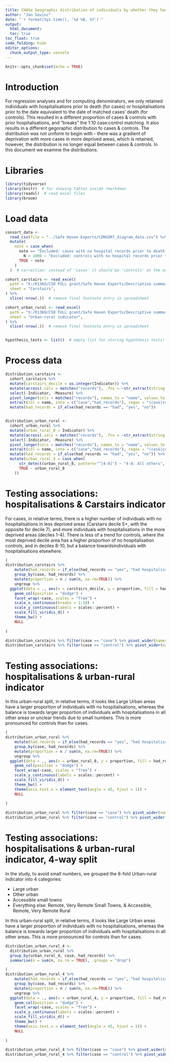 ```yaml
---
title: CHASe Geographic distribution of individuals by whether they had hospitalisations or not
author: "Jan Savinc"
date: "`r format(Sys.time(), '%d %B, %Y')`"
output: 
  html_document:
  toc: true
toc_float: true
code_folding: hide
editor_options: 
  chunk_output_type: console
---
```

  
```r
knitr::opts_chunk$set(echo = TRUE)
```

# Introduction

For regression analyses and for computing denominators, we only retained individuals with hospitalisations prior to death (for cases) or hospitalisations prior to the date equivalent to the date of matched cases' death (for controls).
This resulted in a different proportion of cases & controls with prior hospitalisations, and "breaks" the 1:10 case:control matching. It also results in a different gegoraphic distribution fo cases & controls. The distribution was not uniform to begin with - there was a gradient of deprivation with more cases in more deprived areas, which is retained, however, the distribution is no longer equal between cases & controls. In this document we examine the distributions.

# Libraries

```r
library(tidyverse)
library(knitr)  # for showing tables inside rmarkdown
library(readxl)  # read excel files
library(broom)
```

# Load data

```r
consort_data <- 
  read_csv(file = "../Safe Haven Exports/CONSORT_diagram_data.csv") %>%
  mutate(
    note = case_when(
      note == "Excluded: cases with no hospital records prior to death before age 18" &
        N > 1000 ~ "Excluded: controls with no hospital records prior to death before age 18",
      TRUE ~ note
    )
  )  # correction: instead of 'cases' it should be 'controls' at the entry for exclusions with no records prior to death or age 18 with N>1000

cohort_carstairs <- read_excel(
  path = "X:/R1369/CSO FULL grant/Safe Haven Exports/Descriptive summary of cohort & individuals with any records/Descriptive_summary_cohort_by_whether_they_had_any_records_prior_to_death.xlsx",
  sheet = "Carstairs", 
) %>%
  slice(-nrow(.))  # remove final footnote entry in spreadsheet

cohort_urban_rural <- read_excel(
  path = "X:/R1369/CSO FULL grant/Safe Haven Exports/Descriptive summary of cohort & individuals with any records/Descriptive_summary_cohort_by_whether_they_had_any_records_prior_to_death.xlsx",
  sheet = "Urban-rural indicator", 
) %>%
  slice(-nrow(.))  # remove final footnote entry in spreadsheet


hypothesis_tests <- list()  # empty list for storing hypothesis tests!
```


# Process data

```r
distribution_carstairs <-
  cohort_carstairs %>%
  mutate(carstairs_decile = as.integer(Indicator)) %>%
  mutate(across(.cols = matches("records"), .fns = ~str_extract(string = .x, pattern = "^\\d+\\s") %>% as.integer())) %>%
  select(-Indicator, -Measure) %>%
  pivot_longer(cols = matches("records"), names_to = "name", values_to = "n") %>%
  extract(col = name, into = c("case","had_records"), regex = "(case|control)_(no|had).*", remove = TRUE) %>%
  mutate(had_records = if_else(had_records == "had", "yes", "no"))


distribution_urban_rural <-
  cohort_urban_rural %>%
  mutate(urban_rural_8 = Indicator) %>%
  mutate(across(.cols = matches("records"), .fns = ~str_extract(string = .x, pattern = "^\\d+\\s") %>% as.integer())) %>%
  select(-Indicator, -Measure) %>%
  pivot_longer(cols = matches("records"), names_to = "name", values_to = "n") %>%
  extract(col = name, into = c("case","had_records"), regex = "(case|control)_(no|had).*", remove = TRUE) %>%
  mutate(had_records = if_else(had_records == "had", "yes", "no")) %>%
  mutate(urban_rural_4 = case_when(
      str_detect(urban_rural_8, pattern="^[4-8]") ~ "4-8: All others",
      TRUE ~ urban_rural_8
    ))
```

# Testing associations: hospitalisations & Carstairs indicator

For cases, in relative terms, there is a higher number of individuals with no hospitalisations in less deprived areas (Carstairs decile 5+, with the opposite for decile 7), and more individuals with hospitalisations in the more deprived areas (deciles 1-4).
There is less of a trend for controls, where the most deprived decile area has a higher proportion of no hospitalisation controls, and in deciles 8-10, but a balance towardsindividuals with hospitalisations elsewhere.

```r
(
distribution_carstairs %>%
    mutate(had_records = if_else(had_records == "yes", "had hospitalisations", "no hospitalisations prior to death")) %>%
    group_by(case, had_records) %>%
    mutate(proportion = n / sum(n, na.rm=TRUE)) %>%
    ungroup %>%
  ggplot(data = ., aes(x = carstairs_decile, y = proportion, fill = had_records)) +
    geom_col(position = "dodge") +
    facet_wrap(~case, scales = "free") +
    scale_x_continuous(breaks = 1:10) +
    scale_y_continuous(labels = scales::percent) +
    scale_fill_viridis_d() +
    theme_bw() +
    NULL
  
)

distribution_carstairs %>% filter(case == "case") %>% pivot_wider(names_from = had_records, values_from = n) %>% {chisq.test(x = .$no, y = .$yes)}
distribution_carstairs %>% filter(case == "control") %>% pivot_wider(names_from = had_records, values_from = n) %>% {chisq.test(x = .$no, y = .$yes)}
```


# Testing associations: hospitalisations & urban-rural indicator

In this urban-rural split, in relative terms, it looks like Large Urban areas have a larger proportion of individuals with no hospitalisations, whereas the balance is towards larger proportion of individuals with hospitalisations in all other areas or unclear trends due to small numbers. This is more pronounced for controls than for cases.

```r
(
distribution_urban_rural %>%
    mutate(had_records = if_else(had_records == "yes", "had hospitalisations", "no hospitalisations prior to death")) %>%
    group_by(case, had_records) %>%
    mutate(proportion = n / sum(n, na.rm=TRUE)) %>%
    ungroup %>%
  ggplot(data = ., aes(x = urban_rural_8, y = proportion, fill = had_records)) +
    geom_col(position = "dodge") +
    facet_wrap(~case, scales = "free") +
    scale_y_continuous(labels = scales::percent) +
    scale_fill_viridis_d() +
    theme_bw() +
    theme(axis.text.x = element_text(angle = 45, hjust = 1)) +
    NULL
  
)

distribution_urban_rural %>% filter(case == "case") %>% pivot_wider(names_from = had_records, values_from = n) %>% {chisq.test(x = .$no, y = .$yes)}
distribution_urban_rural %>% filter(case == "control") %>% pivot_wider(names_from = had_records, values_from = n) %>% {chisq.test(x = .$no, y = .$yes)}
```


# Testing associations: hospitalisations & urban-rural indicator, 4-way split

In the study, to avoid small numbers, we grouped the 8-fold Urban-rural indicator into 4 categories:

* Large urban
* Other urban
* Accessible small towns
* Everything else: Remote, Very Remote Small Towns, & Accessible, Remote, Very Remote Rural

In this urban-rural split, in relative terms, it looks like Large Urban areas have a larger proportion of individuals with no hospitalisations, whereas the balance is towards larger proportion of individuals with hospitalisations in all other areas. This is more pronounced for controls than for cases.

```r
distribution_urban_rural_4 <-
  distribution_urban_rural %>%
  group_by(urban_rural_4, case, had_records) %>%
  summarise(n = sum(n, na.rm = TRUE), .groups = "drop")

(
distribution_urban_rural_4 %>%
    mutate(had_records = if_else(had_records == "yes", "had hospitalisations", "no hospitalisations prior to death")) %>%
    group_by(case, had_records) %>%
    mutate(proportion = n / sum(n, na.rm=TRUE)) %>%
    ungroup %>%
  ggplot(data = ., aes(x = urban_rural_4, y = proportion, fill = had_records)) +
    geom_col(position = "dodge") +
    facet_wrap(~case, scales = "free") +
    scale_y_continuous(labels = scales::percent) +
    scale_fill_viridis_d() +
    theme_bw() +
    theme(axis.text.x = element_text(angle = 45, hjust = 1)) +
    NULL
  
)

distribution_urban_rural_4 %>% filter(case == "case") %>% pivot_wider(names_from = had_records, values_from = n) %>% {chisq.test(x = .$no, y = .$yes)}
distribution_urban_rural_4 %>% filter(case == "control") %>% pivot_wider(names_from = had_records, values_from = n) %>% {chisq.test(x = .$no, y = .$yes)}
```


